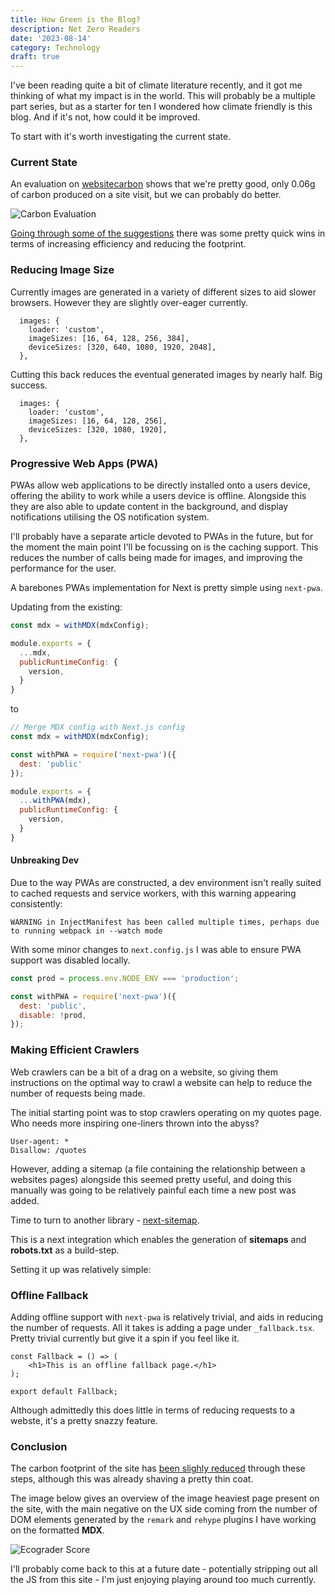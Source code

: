 ```yaml
---
title: How Green is the Blog?
description: Net Zero Readers
date: '2023-08-14'
category: Technology
draft: true
---
```


I've been reading quite a bit of climate literature recently, and it got me thinking of what my impact is in the 
world. This will probably be a multiple part series, but as a starter for ten I wondered how climate friendly is this
blog. And if it's not, how could it be improved.

To start with it's worth investigating the current state. 

### Current State

An evaluation on [websitecarbon](https://www.websitecarbon.com/website/philp-io) shows that we're pretty good, only 0.06g of carbon produced
on a site visit, but we can probably do better.

![Carbon Evaluation](/articles/images/carbonwebsite.png)

[Going through some of the suggestions](https://www.wholegraindigital.com/blog/website-energy-efficiency/) there was some pretty quick wins in
terms of increasing efficiency and reducing the footprint.

### Reducing Image Size

Currently images are generated in a variety of different sizes to aid slower browsers. However they are slightly over-eager currently.

```tsx
  images: {
    loader: 'custom',
    imageSizes: [16, 64, 128, 256, 384],
    deviceSizes: [320, 640, 1080, 1920, 2048],
  },
```

Cutting this back reduces the eventual generated images by nearly half. Big success.

```tsx
  images: {
    loader: 'custom',
    imageSizes: [16, 64, 128, 256],
    deviceSizes: [320, 1080, 1920],
  },
```

### Progressive Web Apps (PWA)

PWAs allow web applications to be directly installed onto a users device, offering the ability to work while a users device is offline.
Alongside this they are also able to update content in the background, and display notifications utilising the OS notification system. 

I'll probably have a separate article devoted to PWAs in the future, but for the moment the main point I'll be focussing on is the caching 
support. This reduces the number of calls being made for images, and improving the performance for the user. 

A barebones PWAs implementation for Next is pretty simple using `next-pwa`.

Updating from the existing:

```js
const mdx = withMDX(mdxConfig);

module.exports = {
  ...mdx,
  publicRuntimeConfig: {
    version,
  }
}
```

to

```js
// Merge MDX config with Next.js config
const mdx = withMDX(mdxConfig);

const withPWA = require('next-pwa')({
  dest: 'public'
});

module.exports = {
  ...withPWA(mdx),
  publicRuntimeConfig: {
    version,
  }
}
```

#### Unbreaking Dev

Due to the way PWAs are constructed, a dev environment isn't really suited to cached requests and service workers, with this warning appearing consistently:

```
WARNING in InjectManifest has been called multiple times, perhaps due to running webpack in --watch mode
```

With some minor changes to `next.config.js` I was able to ensure PWA support was disabled locally.

```js
const prod = process.env.NODE_ENV === 'production';

const withPWA = require('next-pwa')({
  dest: 'public',
  disable: !prod,
});
```

### Making Efficient Crawlers

Web crawlers can be a bit of a drag on a website, so giving them instructions on the optimal way to crawl a website can help to reduce the number of requests
being made.

The initial starting point was to stop crawlers operating on my quotes page. Who needs more inspiring one-liners thrown into the abyss?

```
User-agent: *
Disallow: /quotes
```

However, adding a sitemap (a file containing the relationship between a websites pages) alongside this seemed pretty useful, and doing this manually was going
to be relatively painful each time a new post was added.

Time to turn to another library - [next-sitemap](https://github.com/iamvishnusankar/next-sitemap).

This is a next integration which enables the generation of **sitemaps** and **robots.txt** as a build-step.

Setting it up was relatively simple:



### Offline Fallback

Adding offline support with `next-pwa` is relatively trivial, and aids in reducing the number of requests. All it takes is adding a page under 
`_fallback.tsx`. Pretty trivial currently but give it a spin if you feel like it.

```tsx
const Fallback = () => (
    <h1>This is an offline fallback page.</h1>
);

export default Fallback;
```

Although admittedly this does little in terms of reducing requests to a webste, it's a pretty snazzy feature.

### Conclusion

The carbon footprint of the site has [been slighly reduced](https://ecograder.com) through these steps, although this was already shaving a pretty thin coat.

The image below gives an overview of the image heaviest page present on the site, with the main negative on the UX side coming from the number
of DOM elements generated by the `remark` and `rehype` plugins I have working on the formatted **MDX**. 

![Ecograder Score](/articles/images/ecograder.png)

I'll probably come back to this at a future date - potentially stripping out all the JS from this site - I'm just enjoying playing around too much
currently.

